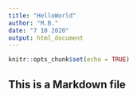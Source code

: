 ```yaml
---
title: "HelloWorld"
author: "M.B."
date: "7 10 2020"
output: html_document
---
```


```r
knitr::opts_chunk$set(echo = TRUE)
```

## This is a Markdown file

